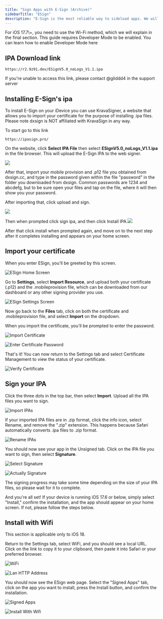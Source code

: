 ```yaml
---
title: "Sign Apps with E-Sign (Archive)"
sidebarTitle: "ESign"
description: "E-Sign is the most reliable way to sideload apps. We will provide a download link for a No-Logs version of E-Sggn so you can get started right away."
---
```


<Note>
  For iOS 17.7\+, you need to use the Wi-Fi method, which we will
  explain in the final section.
</Note>

<Warning>
  This guide requires Developer Mode to be enabled. You can learn how to enable Developer Mode here
</Warning>

## IPA Download link

```
https://r2.9z91.dev/ESignV5.0_noLogs_V1.1.ipa
```

<Info>
  If you're unable to access this link, please contact @gliddd4 in the support server
</Info>

## Installing E-Sign's ipa

To install E-Sign on your iDevice you can use KravaSigner, a website that allows you to import your certificate for the purpose of installing .ipa files. Please note dxsign is NOT affiliated with KravaSign in any way.

To start go to this link

```
https://ipasign.pro/
```

On the website, click **Select IPA File** then select **ESignV5.0_noLogs_V1.1.ipa** in the file browser. This will upload the E-Sign IPA to the web signer.

![](/choosefile.png)

After that, import your mobile provision and .p12 file you obtained from dxsign.cc, and type in the password given within the file "password" in the folder you downloaded from dxsign. Common passwords are 1234 and abcdefg, but to be sure open your files and tap on the file, where it will then show you your password.

After importing that, click upload and sign.

![](/uploadandsign.png)

Then when prompted click sign ipa, and then click Install IPA.![](/install.png)

After that click install when prompted again, and move on to the next step after it completes installing and appears on your home screen.

## Import your certificate

When you enter ESign, you'll be greeted by this screen.

![ESign Home Screen](/images/esign/home_screen.png)

Go to **Settings**, select **Import Resource**, and upload both your certificate (.p12) and the .mobileprovision file, which can be downloaded from our dashboard or any other signing provider you use.

![ESign Settings Screen](/images/esign/settings_screen.jpeg)

Now go back to the **Files** tab, click on both the certificate and .mobileprovision file, and select **Import** on the dropdown.

<Info>
  When you import the certificate, you'll be prompted to enter the password.
</Info>

![Import Certificate](/images/esign/import_certificate.jpeg)

![Enter Certificate Password](/images/esign/certificate_password.jpeg)

That's it\! You can now return to the Settings tab and select Certificate Management to view the status of your certificate.

![Verify Certificate](/images/esign/verify_certificate.jpeg)

## Sign your IPA

Click the three dots in the top bar, then select **Import**. Upload all the IPA files you want to sign.

![Import IPAs](/images/esign/import.jpeg)

If your imported IPA files are in .zip format, click the info icon, select Rename, and remove the ".zip" extension. This happens because Safari automatically converts .ipa files to .zip format.

![Rename IPAs](/images/esign/rename_ipa.jpeg)

You should now see your app in the Unsigned tab. Click on the IPA file you want to sign, then select **Signature**.

![Select Signature](/images/esign/select_signature.jpeg)

![Actually Signature](/images/esign/signature.jpeg)

The signing progress may take some time depending on the size of your IPA files, so please wait for it to complete.

And you're all set\! If your device is running iOS 17.6 or below, simply select "Install," confirm the installation, and the app should appear on your home screen. If not, please follow the steps below.

## Install with Wifi

<Warning>
  This section is applicable only to iOS 18.
</Warning>

Return to the Settings tab, select WiFi, and you should see a local URL. Click on the link to copy it to your clipboard, then paste it into Safari or your preferred browser.

![WiFi](/images/esign/WiFi.jpeg)

![Lan HTTP Address](/images/esign/lan_address.jpeg)

You should now see the ESign web page. Select the "Signed Apps" tab, click on the app you want to install, press the Install button, and confirm the installation.

![Signed Apps](/images/esign/signed_apps.jpeg)


![Install With Wifi](/images/esign/install_with_wifi.jpeg)